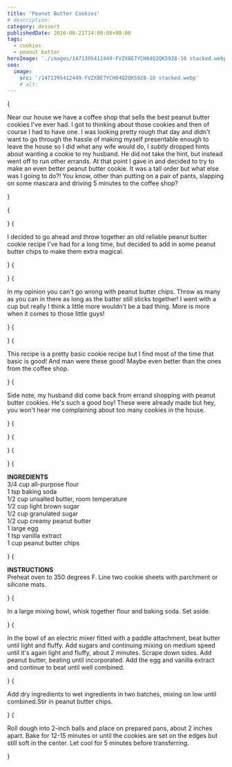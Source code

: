 ```yaml
---
title: 'Peanut Butter Cookies'
# description:
category: dessert
publishedDate: 2016-08-21T14:00:08+00:00
tags:
  - cookies
  - peanut butter
heroImage: './images/1471395412449-FVZX8E7YCH04Q2QKS928-10 stacked.webp'
seo:
  image:
    src: '/1471395412449-FVZX8E7YCH04Q2QKS928-10 stacked.webp'
    # alt:
---
```



{<p>Near our house we have a coffee shop that sells the best peanut butter
cookies I've ever had. I got to thinking about those cookies and then of
course I had to have one. I was looking pretty rough that day and didn't
want to go through the hassle of making myself presentable enough to leave
the house so I did what any wife would do, I <em>subtly</em> dropped hints
about wanting a cookie to my husband. He did not take the hint, but instead
went off to run other errands. At that point I gave in and decided to try to
make an even better peanut butter cookie. It was a tall order but what else
was I going to do?! You know, other than putting on a pair of pants,
slapping on some mascara and driving 5 minutes to the coffee shop?</p>}

{<p><Picture
		src={ContentImage1}
		alt="peanut butter cookies | sarah makes stuff"
	/></p>}
{<p>I decided to go ahead and throw together an old reliable peanut butter cookie
recipe I've had for a long time, but decided to add in some peanut butter
chips to make them extra magical.</p>}
{<p><Picture
		src={ContentImage2}
		alt="peanut butter cookies | sarah makes stuff"
	/></p>}
{<p>In my opinion you can't go wrong with peanut butter chips. Throw as many as
you can in there as long as the batter still sticks together! I went with a
cup but really I think a little more wouldn't be a bad thing. More is more
when it comes to those little guys!</p>}
{<p><Picture
		src={ContentImage3}
		alt="peanut butter cookies | sarah makes stuff"
	/></p>}
{<p>This recipe is a pretty basic cookie recipe but I find most of the time that
basic is good! And man were these good! Maybe even better than the ones from
the coffee shop.</p>}
{<p>Side note, my husband did come back from errand shopping with peanut butter
cookies. He's such a good boy! These were already made but hey, you won't hear
me complaining about too many cookies in the house.</p>}
{<p><Picture
		src={ContentImage4}
		alt="peanut butter cookies | sarah makes stuff"
	/></p>}
{<p><Picture
		src={ContentImage5}
		alt="peanut butter cookies | sarah makes stuff"
	/></p>}
{<p><Picture
		src={ContentImage6}
		alt="peanut butter cookies | sarah makes stuff"
	/></p>}
{<p><strong>INGREDIENTS</strong>
<br />
3/4 cup all-purpose flour
<br />1 tsp baking soda
<br />
1/2 cup unsalted butter, room temperature
<br />
1/2 cup light brown sugar
<br />
1/2 cup granulated sugar
<br />
1/2 cup creamy peanut butter
<br />1 large egg
<br />1 tsp vanilla extract
<br />1 cup peanut butter chips</p>}
{<p><strong>INSTRUCTIONS</strong>
<br />
Preheat oven to 350 degrees F. Line two cookie sheets with parchment or
silicone mats.</p>}
{<p>In a large mixing bowl, whisk together flour and baking soda. Set aside.</p>}
{<p>In the bowl of an electric mixer fitted with a paddle attachment, beat butter
until light and fluffy. Add sugars and continuing mixing on medium speed until
it's again light and fluffy, about 2 minutes. Scrape down sides. Add peanut
butter, beating until incorporated. Add the egg and vanilla extract and
continue to beat until well combined.</p>}
{<p>Add dry ingredients to wet ingredients in two batches, mixing on low until
combined.Stir in peanut butter chips.</p>}
{<p>Roll dough into 2-inch balls and place on prepared pans, about 2 inches apart.
Bake for 12-15 minutes or until the cookies are set on the edges but still
soft in the center. Let cool for 5 minutes before transferring.</p>}
